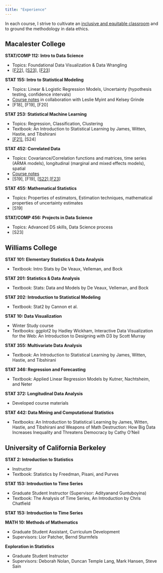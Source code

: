 ```yaml
---
title: "Experience"
---
```


In each course, I strive to cultivate an [inclusive and equitable classroom](inclusion.html) and to ground the methodology in data ethics.

## Macalester College

**STAT/COMP 112: Intro to Data Science**

-   Topics: Foundational Data Visualization \& Data Wrangling
-   [[F22](https://bcheggeseth.github.io/112_fall_2022/)], [[S23](https://bcheggeseth.github.io/112_spring_2023/)], [[F23](https://bcheggeseth.github.io/112_fall_2023/)]

**STAT 155: Intro to Statistical Modeling**

-   Topics: Linear \& Logistic Regression Models, Uncertainty (hypothesis testing, confidence intervals)
-   [Course notes](https://bcheggeseth.github.io/Stat155Notes/) in collaboration with Leslie Myint and Kelsey Grinde
-   [F18], [F19], [F20]

**STAT 253: Statistical Machine Learning**

-   Topics: Regression, Classification, Clustering
-   Textbook: An Introduction to Statistical Learning by James, Witten, Hastie, and Tibshirani
-   [[F21]](https://bcheggeseth.github.io/253_fall_2021/), [S24]

**STAT 452: Correlated Data**

-   Topics: Covariance/Correlation functions and matrices, time series (ARMA models), longitudinal (marginal and mixed effects models), spatial
-   [Course notes](https://bcheggeseth.github.io/CorrelatedData/)
-   [S19], [F19], [[S22](https://bcheggeseth.github.io/452_spring_2022/)],[[F23](https://bcheggeseth.github.io/452_fall_2023/)]

**STAT 455: Mathematical Statistics**

-   Topics: Properties of estimators, Estimation techniques, mathematical properties of uncertainty estimates
-   [S19]

**STAT/COMP 456: Projects in Data Science**

-   Topics: Advanced DS skills, Data Science process
-   [S23]



## Williams College

**STAT 101: Elementary Statistics & Data Analysis** 

- Textbook: Intro Stats by De Veaux, Velleman, and Bock

**STAT 201: Statistics & Data Analysis** 

- Textbook: Stats: Data and Models by De Veaux, Velleman, and Bock

**STAT 202: Introduction to Statistical Modeling** 

- Textbook: Stat2 by Cannon et al.

**STAT 10: Data Visualization** 

- Winter Study course 
- Textbooks: ggplot2 by Hadley Wickham, Interactive Data Visualization for the Web: An Introduction to Designing with D3 by Scott Murray

**STAT 355: Multivariate Data Analysis** 

- Textbook: An Introduction to Statistical Learning by James, Witten, Hastie, and Tibshirani

**STAT 346: Regression and Forecasting** 

- Textbook: Applied Linear Regression Models by Kutner, Nachtsheim, and Neter

**STAT 372: Longitudinal Data Analysis** 

- Developed course materials

**STAT 442: Data Mining and Computational Statistics** 

- Textbooks: An Introduction to Statistical Learning by James, Witten, Hastie, and Tibshirani and Weapons of Math Destruction: How Big Data Increases Inequality and Threatens Democracy by Cathy O'Neil

## University of California Berkeley

**STAT 2: Introduction to Statistics** 

- Instructor 
- Textbook: Statistics by Freedman, Pisani, and Purves

**STAT 153: Introduction to Time Series** 

- Graduate Student Instructor (Supervisor: Adityanand Guntuboyina) 
- Textbook: The Analysis of Time Series, An Introduction by Chris Chatfield

**STAT 153: Introduction to Time Series**

**MATH 10: Methods of Mathematics** 

- Graduate Student Assistant, Curriculum Development 
- Supervisors: Lior Patcher, Bernd Sturmfels

**Exploration in Statistics** 

- Graduate Student Instructor 
- Supervisors: Deborah Nolan, Duncan Temple Lang, Mark Hansen, Steve Sain
